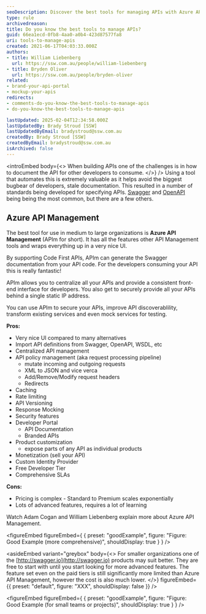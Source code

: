 ```yaml
---
seoDescription: Discover the best tools for managing APIs with Azure API Management, offering centralization, security, and a user-friendly interface for efficient development.
type: rule
archivedreason:
title: Do you know the best tools to manage APIs?
guid: 66ea1ecd-0fb8-4aa0-a0b4-423d87577fa8
uri: tools-to-manage-apis
created: 2021-06-17T04:03:33.000Z
authors:
- title: William Liebenberg
  url: https://ssw.com.au/people/william-liebenberg
- title: Bryden Oliver
  url: https://ssw.com.au/people/bryden-oliver
related:
- brand-your-api-portal
- mockup-your-apis
redirects:
- comments-do-you-know-the-best-tools-to-manage-apis
- do-you-know-the-best-tools-to-manage-apis

lastUpdated: 2025-02-04T12:34:58.000Z
lastUpdatedBy: Brady Stroud [SSW]
lastUpdatedByEmail: bradystroud@ssw.com.au
createdBy: Brady Stroud [SSW]
createdByEmail: bradystroud@ssw.com.au
isArchived: false
---
```


<introEmbed
  body={<>
When building APIs one of the challenges is in how to document the API for other developers to consume.
  </>}
/>
Using a tool that automates this is extremely valuable as it helps avoid the biggest bugbear of developers, stale documentation. This resulted in a number of standards being developed for specifying APIs. [Swagger](https://swagger.io/) and [OpenAPI](https://www.openapis.org/) being being the most common, but there are a few others.

## Azure API Management

The best tool for use in medium to large organizations is **Azure API Management** (APIm for short). It has all the features other API Management tools and wraps everything up in a very nice UI.

By supporting Code First APIs, APIm can generate the Swagger documentation from your API code. For the developers consuming your API this is really fantastic!

APIm allows you to centralize all your APIs and provide a consistent front-end interface for developers. You also get to securely provide all your APIs behind a single static IP address.

You can use APIm to secure your APIs, improve API discoverablility, transform existing services and even mock services for testing.

**Pros:**

* Very nice UI compared to many alternatives
* Import API definitions from Swagger, OpenAPI, WSDL, etc
* Centralized API management
* API policy management (aka request processing pipeline)
  * mutate incoming and outgoing requests
  * XML to JSON and vice verca
  * Add/Remove/Modify request headers
  * Redirects
* Caching
* Rate limiting
* API Versioning
* Response Mocking
* Security features
* Developer Portal
  * API Documentation
  * Branded APIs
* Product customization
  * expose parts of any API as individual products
* Monetization (sell your API)
* Custom Identity Provider
* Free Developer Tier
* Comprehensive SLAs

**Cons:**

* Pricing is complex - Standard to Premium scales exponentially
* Lots of advanced features, requires a lot of learning

Watch Adam Cogan and William Liebenberg explain more about Azure API Management.

<youtubeEmbed url="https://youtu.be/fWe8ZOOhcyA" description="" />

<figureEmbed figureEmbed={ {
  preset: "goodExample",
  figure: "Figure: Good Example (more comprehensive)",
  shouldDisplay: true
} } />


<asideEmbed
  variant="greybox"
  body={<>
    For smaller organizations one of the [http://swagger.io](http://swagger.io) products may suit better. They are free to start with until you start looking for more advanced features. The feature set even on the paid tiers is still significantly more limited than Azure API Management, however the cost is also much lower.
  </>}
  figureEmbed={{
    preset: "default",
    figure: "XXX",
    shouldDisplay: false
  }}
/>

<figureEmbed figureEmbed={ {
  preset: "goodExample",
  figure: "Figure: Good Example (for small teams or projects)",
  shouldDisplay: true
} } />
